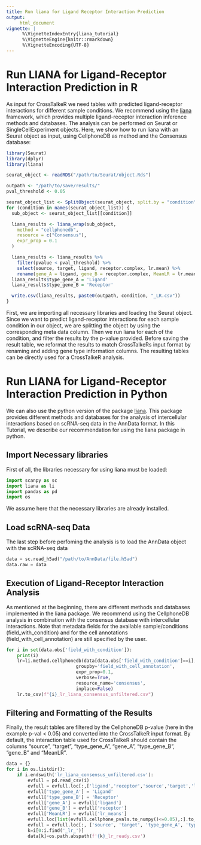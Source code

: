 ```yaml
---
title: Run liana for Ligand Receptor Interaction Prediction
output:
     html_document
vignette: |
      %\VignetteIndexEntry{liana_tutorial}
      %\VignetteEngine{knitr::rmarkdown}
      %\VignetteEncoding{UTF-8}
---
```


# Run LIANA for Ligand-Receptor Interaction Prediction in R

As input for CrossTalkeR we need tables with predicted ligand-receptor interactions for different sample conditions. We recommend using the [liana](https://saezlab.github.io/liana/articles/liana_tutorial.html) framework, which provides multiple ligand-receptor interaction inference methods and databases. The analysis can be performed on Seurat or SingleCellExperiment objects. Here, we show how to run liana with an Seurat object as input, using CellphoneDB as method and the Consensus database: 

```R
library(Seurat)
library(dplyr)
library(liana)

seurat_object <- readRDS("/path/to/Seurat/object.Rds")

outpath <- "/path/to/save/results/"
pval_threshold <- 0.05

seurat_object_list <- SplitObject(seurat_object, split.by = "condition")
for (condition in names(seurat_object_list)) {
  sub_object <- seurat_object_list[[condition]]

  liana_results <- liana_wrap(sub_object,
    method = "cellphonedb",
    resource = c("Consensus"),
    expr_prop = 0.1
  )

  liana_results <- liana_results %>%
    filter(pvalue < pval_threshold) %>%
    select(source, target, ligand, receptor.complex, lr.mean) %>%
    rename(gene_A = ligand, gene_B = receptor.complex, MeanLR = lr.mean)
  liana_results$type_gene_A = 'Ligand'
  liana_results$type_gene_B = 'Receptor'

  write.csv(liana_results, paste0(outpath, condition, "_LR.csv"))
}
```

First, we are importing all necessary libraries and loading the Seurat object. Since we want to predict ligand-receptor interactions for each sample condition in our object, we are splitting the object by using the corresponding meta data column. Then we run liana for each of the condition, and filter the results by the p-value provided. Before saving the result table, we reformat the results to match CrossTalkeRs input format by renaming and adding gene type information columns. The resulting tables can be directly used for a CrossTalkeR analysis.

# Run LIANA for Ligand-Receptor Interaction Prediction in Python

 We can also use the python version of the package [liana](https://liana-py.readthedocs.io/en/latest/). This package provides different methods and databases for the analysis of intercellular interactions based on scRNA-seq data in the AnnData format. In this Tutorial, we describe our recommendation for using the liana package in python.

## Import Necessary libraries

First of all, the libraries necessary for using liana must be loaded:
```python
import scanpy as sc
import liana as li
import pandas as pd
import os
```
We assume here that the necessary libraries are already installed.

## Load scRNA-seq Data

The last step before perfoming the analysis is to load the AnnData object with the scRNA-seq data
```python

data = sc.read_h5ad("/path/to/AnnData/file.h5ad")
data.raw = data
```

## Execution of Ligand-Receptor Interaction Analysis

As mentioned at the beginning, there are different methods and databases implemented in the liana package. We recommend using the CellphoneDB analysis in combination with the consensus database with intercellular interactions. Note that metadata fields for the available sample/conditions (field_with_condition) and for the cell annotations (field_with_cell_annotation) are still specified by the user.

```python
for i in set(data.obs['field_with_condition']):
    print(i)
    lr=li.method.cellphonedb(data[data.obs['field_with_condition']==i],
                          groupby='field_with_cell_annotation',
                          expr_prop=0.1,
                          verbose=True,
                          resource_name='consensus',
                          inplace=False)
    lr.to_csv(f"{i}_lr_liana_consensus_unfiltered.csv")
```

## Filtering and Formatting of the Results

Finally, the result tables are filtered by the CellphoneDB p-value (here in the example p-val < 0.05) and converted into the CrossTalkeR input format. By default, the interaction table used for CrossTalkeR should contain the columns "source", "target", "type_gene_A", "gene_A", "type_gene_B", "gene_B" and "MeanLR".
```python
data = {}
for i in os.listdir():
    if i.endswith('lr_liana_consensus_unfiltered.csv'):
        evfull = pd.read_csv(i)
        evfull = evfull.loc[:,['ligand','receptor','source','target','lr_means','cellphone_pvals']]
        evfull['type_gene_A'] = 'Ligand'
        evfull['type_gene_B'] = 'Receptor'
        evfull['gene_A'] = evfull['ligand']
        evfull['gene_B'] = evfull['receptor']
        evfull['MeanLR'] = evfull['lr_means']
        evfull.loc[list(evfull.cellphone_pvals.to_numpy()<=0.05),:].to_csv(f'{k}_lr_ready.csv')
        evfull = evfull.loc[:, ['source', 'target', 'type_gene_A', 'type_gene_B', 'gene_A', 'gene_B', 'MeanLR']]
        k=i[0:i.find('_lr_')]
        data[k]=os.path.abspath(f'{k}_lr_ready.csv')
```
